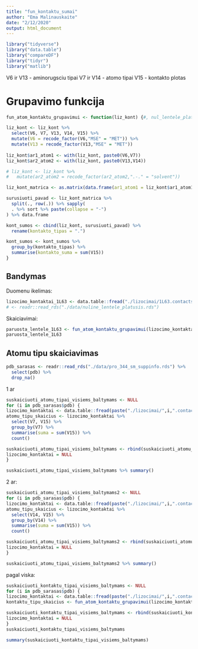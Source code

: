 ```yaml
---
title: "fun_kontaktu_sumai"
author: "Ema Malinauskaite"
date: "2/12/2020"
output: html_document
---
```


```r
library("tidyverse")
library("data.table")
library("compareDF")
library("tidyr")
library("matlib")
```

V6 ir V13 - aminorugsciu tipai
V7 ir V14 - atomo tipai
V15 - kontakto plotas

# Grupavimo funkcija
```r
fun_atom_kontaktu_grupavimui <- function(liz_kont) {#, nul_lentele_plat) { #pirmas - kontaktu lentele, antras - nuline lentele

liz_kont <- liz_kont %>%
  select(V6, V7, V13, V14, V15) %>% 
  mutate(V6 = recode_factor(V6,"MSE" = "MET")) %>% 
  mutate(V13 = recode_factor(V13,"MSE" = "MET"))
  
liz_kont$ar1_atom1 <- with(liz_kont, paste0(V6,V7))
liz_kont$ar2_atom2 <- with(liz_kont, paste0(V13,V14))

# liz_kont <- liz_kont %>% 
#   mutate(ar2_atom2 = recode_factor(ar2_atom2,".-." = "solvent"))

liz_kont_matrica <- as.matrix(data.frame(ar1_atom1 = liz_kont$ar1_atom1, ar2_atom2 = liz_kont$ar2_atom2))

surusiuoti_pavad <- liz_kont_matrica %>%
  split(., row(.)) %>% sapply(
  . %>% sort %>% paste(collapse = "-")
) %>% data.frame

kont_sumos <- cbind(liz_kont, surusiuoti_pavad) %>%
  rename(kontakto_tipas = ".")

kont_sumos <- kont_sumos %>% 
  group_by(kontakto_tipas) %>%
  summarise(kontakto_suma = sum(V15))
}
```
## Bandymas 
Duomenu ikelimas:
```r
lizocimo_kontaktai_1L63 <- data.table::fread("./lizocimai/1L63.contacts.interatom.table")
# <- readr::read_rds("./data/nuline_lentele_platusis.rds")
```

Skaiciavimai:
```r
paruosta_lentele_1L63 <- fun_atom_kontaktu_grupavimui(lizocimo_kontaktai_1L63)
paruosta_lentele_1L63
```

## Atomu tipu skaiciavimas
```r
pdb_sarasas <- readr::read_rds("./data/pro_344_sm_suppinfo.rds") %>%
  select(pdb) %>%
  drop_na()
```

1 ar
```r
suskaiciuoti_atomu_tipai_visiems_baltymams <- NULL
for (i in pdb_sarasas$pdb) {
lizocimo_kontaktai <- data.table::fread(paste("./lizocimai/",i,".contacts.interatom.table", sep = ""))
atomu_tipu_skaicius <- lizocimo_kontaktai %>% 
  select(V7, V15) %>% 
  group_by(V7) %>% 
  summarise(suma = sum(V15)) %>% 
  count()

suskaiciuoti_atomu_tipai_visiems_baltymams <- rbind(suskaiciuoti_atomu_tipai_visiems_baltymams, atomu_tipu_skaicius)
lizocimo_kontaktai = NULL
}
```

```r
suskaiciuoti_atomu_tipai_visiems_baltymams %>% summary()
```

2 ar:
```r
suskaiciuoti_atomu_tipai_visiems_baltymams2 <- NULL
for (i in pdb_sarasas$pdb) {
lizocimo_kontaktai <- data.table::fread(paste("./lizocimai/",i,".contacts.interatom.table", sep = ""))
atomu_tipu_skaicius <- lizocimo_kontaktai %>% 
  select(V14, V15) %>% 
  group_by(V14) %>% 
  summarise(suma = sum(V15)) %>% 
  count()

suskaiciuoti_atomu_tipai_visiems_baltymams2 <- rbind(suskaiciuoti_atomu_tipai_visiems_baltymams2, atomu_tipu_skaicius)
lizocimo_kontaktai = NULL
}
```

```r
suskaiciuoti_atomu_tipai_visiems_baltymams2 %>% summary()
```

pagal viska:
```r
suskaiciuoti_kontaktu_tipai_visiems_baltymams <- NULL
for (i in pdb_sarasas$pdb) {
lizocimo_kontaktai <- data.table::fread(paste("./lizocimai/",i,".contacts.interatom.table", sep = ""))
kontaktu_tipu_skaicius <- fun_atom_kontaktu_grupavimui(lizocimo_kontaktai) 

suskaiciuoti_kontaktu_tipai_visiems_baltymams <- rbind(suskaiciuoti_kontaktu_tipai_visiems_baltymams, nrow(kontaktu_tipu_skaicius))
lizocimo_kontaktai = NULL
}
suskaiciuoti_kontaktu_tipai_visiems_baltymams
```

```r
summary(suskaiciuoti_kontaktu_tipai_visiems_baltymams)
```
